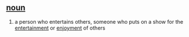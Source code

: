 == [[noun]] ==
# a person who entertains others, someone who puts on a show for the [[entertainment]] or [[enjoyment]] of others